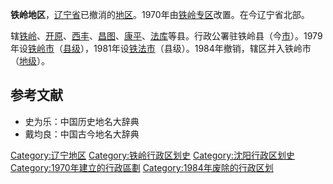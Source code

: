 '''铁岭地区'''，[[辽宁省|辽宁省]]已撤消的[[地区行政公署|地区]]。1970年由[[铁岭专区|铁岭专区]]改置。在今辽宁省北部。

辖[[铁岭县|铁岭]]、[[开原县|开原]]、[[西丰县|西丰]]、[[昌图县|昌图]]、[[康平县|康平]]、[[法库县|法库]]等县。行政公署驻铁岭县（今[[铁岭市|市]]）。1979年设[[铁岭市|铁岭市]]（[[县级|县级]]），1981年设[[铁法市|铁法市]]（县级）。1984年撤销，辖区并入铁岭市（[[地级|地级]]）。 
 
==参考文献==
*史为乐：中国历史地名大辞典
*戴均良：中国古今地名大辞典
{{辽宁省历史二级政区}}
{{中华人民共和国行政区划小作品}}
[[Category:辽宁地区|Category:辽宁地区]]
[[Category:铁岭行政区划史|Category:铁岭行政区划史]]
[[Category:沈阳行政区划史|Category:沈阳行政区划史]]
[[Category:1970年建立的行政區劃|Category:1970年建立的行政區劃]]
[[Category:1984年废除的行政区划|Category:1984年废除的行政区划]]